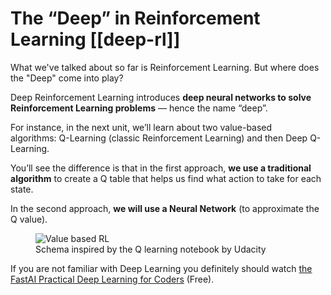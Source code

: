 # The “Deep” in Reinforcement Learning [[deep-rl]]

<Tip>
What we've talked about so far is Reinforcement Learning. But where does the "Deep" come into play?
</Tip>

Deep Reinforcement Learning introduces **deep neural networks to solve Reinforcement Learning problems** — hence the name “deep”.

For instance, in the next unit, we’ll learn about two value-based algorithms: Q-Learning (classic Reinforcement Learning) and then Deep Q-Learning.

You’ll see the difference is that in the first approach, **we use a traditional algorithm** to create a Q table that helps us find what action to take for each state.

In the second approach, **we will use a Neural Network** (to approximate the Q value).

<figure>
<img src="https://huggingface.co/datasets/huggingface-deep-rl-course/course-images/resolve/main/en/unit1/deep.jpg" alt="Value based RL"/>
<figcaption>Schema inspired by the Q learning notebook by Udacity
</figcaption>
</figure>

If you are not familiar with Deep Learning you definitely should watch [the FastAI Practical Deep Learning for Coders](https://course.fast.ai) (Free).
